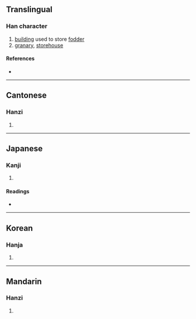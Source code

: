 {{character info/new}}
==Translingual==

===Han character===
{{Han char|rn=53|rad=广|as=13|sn=16|four=00266|canj=IOMA|ids=⿸广會}}

# [[building]] used to store [[fodder]]
# [[granary]], [[storehouse]]

====References====
* {{Han ref|kx=0351.110|dkj=09505|dj=0664.130|hdz=20905.120|uh=5EE5|ud=24293|bh=E973|bd=59763}}

----

==Cantonese==

===Hanzi===
{{yue-hanzi|jyut=[[kui2]], [[kwui2]]|y=kui2, kwui2}}

# {{rfdef|yue|sort=广13}}

----

==Japanese==

===Kanji===
{{ja-kanji|grade=|rs=广13}}

# {{rfdef|ja|sort=广13}}

====Readings====
* {{ja-readings|on=[[かい]] (kai), [[け]] (ke)|kun=[[まぐさぐら]] (magusagura), [[くら]] (kura)}}

----

==Korean==

===Hanja===
{{ko-hanja|hangeul=괴|rv=goe|mr=koe}}

# {{rfdef|ko|sort=广13}}

----

==Mandarin==

===Hanzi===
{{cmn-hanzi|pin=[[kuài]] ([[kuai4]])|wg=k'uai<sup>4</sup>}}

# {{rfdef|cmn|sort=广13}}
